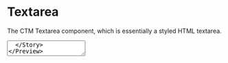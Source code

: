

<Meta title="Components|Textarea" component={TextArea} />

# Textarea

The CTM Textarea component, which is essentially a styled HTML textarea.

<Preview>
  <Story name="textarea">
    <TextArea id='demo' bordered />
  </Story>
</Preview>

<Story name="textarea with props" decorators={[withKnobs]} parameters={{ docs: { disable: true } }}>
  {() => {
    const id = text('ID', 'input-one');
    const name = text('Name', 'input-one');
    const label = text('Label', 'Label');
    const placeholder = text('Placeholder', 'Placeholder Text');
    const TextareaValue = text('Value', '');
    const bordered = boolean('Bordered', true);
    const disabled = boolean('Disabled', false);
    const required = boolean('Required', false);
    const isPrefill = boolean('Prefilled', false);
    const rows = text('Rows', '6'); // can be set via the css width property
    const wrap = select('Wrap', ['hard', 'soft'], 'soft');
    const readonly = boolean('Readonly', false);
    const maxLength = text('Maxlength', '');
    const maxChars = text('Maxchars', '500');
    const tooltip = object('tooltip', {
      title: 'dropdown tooltip',
      body: 'this is a tooltip for the dropdown component',
      justifyEnd: false,
      screenReaderLabel: 'dropdown screenReaderLabel'
    });
    const validationMessage = text('validationMessage', '');
    return (
      <TextareaDemoView
        id={id}
        name={name}
        label={label}
        placeholder={placeholder}
        value={TextareaValue}
        bordered={bordered}
        disabled={disabled}
        required={required}
        isPrefill={isPrefill}
        rows={rows}
        wrap={wrap}
        readonly={readonly}
        maxLength={maxLength}
        maxChars={maxChars}
        tooltip={tooltip}
        validationMessage={validationMessage}
      />
    );
  }}
</Story>

### Props

<Props of={TextArea} />
